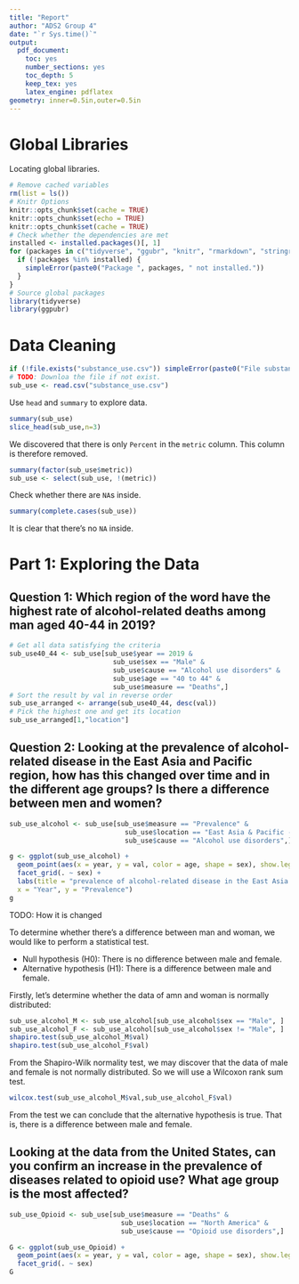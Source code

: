 ```yaml
---
title: "Report"
author: "ADS2 Group 4"
date: "`r Sys.time()`"
output:
  pdf_document:
    toc: yes
    number_sections: yes
    toc_depth: 5
    keep_tex: yes
    latex_engine: pdflatex
geometry: inner=0.5in,outer=0.5in
---
```



# Global Libraries

Locating global libraries.

```r
# Remove cached variables
rm(list = ls())
# Knitr Options
knitr::opts_chunk$set(cache = TRUE)
knitr::opts_chunk$set(echo = TRUE)
knitr::opts_chunk$set(cache = TRUE)
# Check whether the dependencies are met
installed <- installed.packages()[, 1]
for (packages in c("tidyverse", "ggubr", "knitr", "rmarkdown", "stringr")) {
  if (!packages %in% installed) {
    simpleError(paste0("Package ", packages, " not installed."))
  }
}
# Source global packages
library(tidyverse)
library(ggpubr)
```

# Data Cleaning

```r
if (!file.exists("substance_use.csv")) simpleError(paste0("File substance_use.csv not exist!"))
# TODO: Downloa the file if not exist.
sub_use <- read.csv("substance_use.csv")
```

Use `head` and `summary` to explore data.

```r
summary(sub_use)
slice_head(sub_use,n=3)
```

We discovered that there is only `Percent` in the `metric` column. This column is therefore removed.

```r
summary(factor(sub_use$metric))
sub_use <- select(sub_use, !(metric))
```

Check whether there are `NA`s inside.

```r
summary(complete.cases(sub_use))
```

It is clear that there's no `NA` inside.

# Part 1: Exploring the Data

## Question 1: Which region of the word have the highest rate of alcohol-related deaths among man aged 40-44 in 2019?

```r
# Get all data satisfying the criteria
sub_use40_44 <- sub_use[sub_use$year == 2019 &
                          sub_use$sex == "Male" &
                          sub_use$cause == "Alcohol use disorders" &
                          sub_use$age == "40 to 44" &
                          sub_use$measure == "Deaths",]
# Sort the result by val in reverse order
sub_use_arranged <- arrange(sub_use40_44, desc(val))
# Pick the highest one and get its location
sub_use_arranged[1,"location"]
```

## Question 2: Looking at the prevalence of alcohol-related disease in the East Asia and Pacific region, how has this changed over time and in the different age groups? Is there a difference between men and women?

```r
sub_use_alcohol <- sub_use[sub_use$measure == "Prevalence" &
                             sub_use$location == "East Asia & Pacific - WB" &
                             sub_use$cause == "Alcohol use disorders",]

g <- ggplot(sub_use_alcohol) +
  geom_point(aes(x = year, y = val, color = age, shape = sex), show.legend = TRUE) +
  facet_grid(. ~ sex) +
  labs(title = "prevalence of alcohol-related disease in the East Asia and Pacific region",
  x = "Year", y = "Prevalence")
g
```

TODO: How it is changed

To determine whether there's a difference between man and woman, we would like to perform a statistical test.

* Null hypothesis (H0): There is no difference between male and female.
* Alternative hypothesis (H1): There is a difference between male and female.

Firstly, let's determine whether the data of amn and woman is normally distributed:

```r
sub_use_alcohol_M <- sub_use_alcohol[sub_use_alcohol$sex == "Male", ]
sub_use_alcohol_F <- sub_use_alcohol[sub_use_alcohol$sex != "Male", ]
shapiro.test(sub_use_alcohol_M$val)
shapiro.test(sub_use_alcohol_F$val)
```

From the Shapiro-Wilk normality test, we may discover that the data of male and female is not normally distributed. So we will use a Wilcoxon rank sum test.

```r
wilcox.test(sub_use_alcohol_M$val,sub_use_alcohol_F$val)
```

From the test we can conclude that the alternative hypothesis is true. That is, there is a difference between male and female.

## Looking at the data from the United States, can you confirm an increase in the prevalence of diseases related to opioid use? What age group is the most affected?

```r
sub_use_Opioid <- sub_use[sub_use$measure == "Deaths" &
                            sub_use$location == "North America" &
                            sub_use$cause == "Opioid use disorders",]

G <- ggplot(sub_use_Opioid) +
  geom_point(aes(x = year, y = val, color = age, shape = sex), show.legend = TRUE) +
  facet_grid(. ~ sex)
G

```

